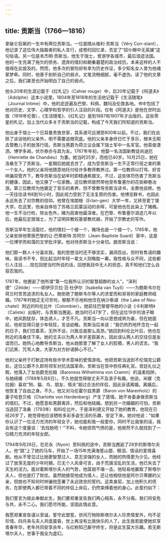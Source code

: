 ```yaml
---
---
---
```

title: 贡斯当（1766—1816）
---




拿破仑狂飙的一生中有两位贡斯当。一位是随从维利·贡斯当（Véry Con-stant），他记录了这位伟大独裁者的私人言行，成卷的回忆录，否定了“奴仆眼中无英雄”这句俗语。另一位是本杰明·贡斯当，他生于瑞士，曾游学各城市，最后浪迹法国。他的一生充满了拖欠的债务、遗弃的情妇和朝秦暮楚的政治经历。本来这样的人不值得在此提及的。然而，他多次的冒险却有幸为历史作证，多少知名女人曾为他魂萦梦牵。同时，他善于剖析自己的弱点，文笔流畅细腻，毫不虚伪，读了他的文章之后，我们甚至也开始明白了自己的弱点。

他头20年的生涯记载于《红札记》（Cahier rouge）中，后20年记载于《阿道夫》（Adolphe）这本小说里。1804年至1818年的生活他记载于《生活随笔》（Journal Intime）中，他的足迹遍及巴黎、科佩、魏玛及伦敦各地。书中包括了他对历史、文学、心理学和哲学的引人注目的片段。仅有《阿道夫》是他在世时出版（1816年伦敦），《生活随笔》、《红札记》是到1887和1907年才出版的。这些零星的札记，加上当代众多关于贡斯当的记载，构成了今天我们所知道的贡斯当。

他出身于瑞士一个日耳曼贵族世家，其系谱可远溯至800年以前。不过，我们在此除了谈谈他的父亲外，倒不需要追根究底。他的父亲本身终日忙于享乐，根本无暇去管教儿子的放荡行径。贡斯当男爵为荷兰议会属下瑞士军中一名军官。他英俊潇洒，博学多闻，伏尔泰亦与其为友。1767年年初，他娶一名法国新教徒尚迪厄（Henriette de Chandieu）为妻。她当时25岁，而他已40岁。10月25日，她在洛桑生下了贡斯当，一星期后她就去世了，成为受贡斯当一生不正常行径之害的第一个女人。他的父亲将他随意地托付给许多教师教养过。第一位教师以打骂、好言哄骗双管齐下，教导贡斯当在幼年时即精通希腊文。不过，这些体罚伤害了贡斯当的健康，因此，他又换了一位家教。这位教师居然带他至布鲁塞尔的花街柳巷冶游。第三位教师为他奠定了音乐的素养，但不曾教导贡斯当读书，全靠他自修。他一天往往读书8到10小时，因此视力受到了无法复原的伤害。他博览群书，也因此永远失去了对宗教的信仰。他曾在埃朗根（Erlan-gen）大学一年，又转至爱丁堡大学。在这里，他亲自体验了苏格兰启蒙运动的余晖，可是他也在此染上了赌瘾。他一生不治行检，除女色外，赌为戕害他最深者。在巴黎、布鲁塞尔浪迹几年以后，他最后定居瑞士，为了证明异教较基督教优越，开始了宗教史的写作。

贡斯当早年生活糜烂，他的情妇一个接一个，赌场也是一个接一个。1785年，他父亲安排他寄居巴黎的让·巴蒂斯特·苏阿尔（Jean-Baptiste Suard）家中，这是一位博学而和蔼的文学批评家。他对待贡斯当十分亲切。据贡斯当说：

他们那一群人十分喜欢我。我的思想当时还不够坚实，漏洞百出，但时有隽语的趣味。我读书不专，但比起当时年轻一辈文人则略胜一筹。我性格与众不同，这些都引人注目……现在回想当时所说的话，回想我目中无人的骄态，真不知他们怎么会容忍我的。



1787年，他邂逅了他所谓“第一位我所认识的智慧超群的女人”。“泽利德”（Zélide）——即伊莎贝拉·范·杜伊尔（Isabella van Tuyll）——为鲍斯韦尔在荷兰时苦苦追求的名女人。她拒绝了鲍斯韦尔等人的求爱而和哥哥的家庭教师结婚。1787年时她正无可奈何，郁郁不乐地和他住在纳沙泰湖（the Lake of Neu-chatel）附近的科伦比叶（Colombier）。她前往巴黎督导她的小说《卡利斯特》（Caliste）出版时，与贡斯当邂逅。她当时已47岁了，但在这位19岁的浪子眼中，她风韵犹存，体态诱人，才艺不凡。贡斯当一向以思想成熟为豪，但在她面前，他却显得只是少年轻狂，言谈幼稚。贡斯当后来说：“我仍热烈地怀念在一起的日子，我们饮着茶，无所不谈，兴致总是那么高昂。”她回到科伦比叶后，他也在附近的洛桑住下来。她的丈夫以为两人年岁差距甚大，因此误认两人的交往仅是友谊而已。她热心地教导贡斯当，他从她那里了解了女人的狡猾，男人的谎言。“我们讥笑、咒骂人类，大家为对方妙语醉心不已。”

他的父亲终于打断这场有些许学术意味的爱情游戏。他把贡斯当送到不伦瑞克公爵处。这位公爵不久即将领军对抗法国革命。贡斯当在宫中担任典礼官。宫廷礼仪之暇，他落入了女伯爵克拉姆（Baroness Wilhelmina von Cramm）的温柔陷阱，与她结婚（1789年5月8日）。不久他就觉得做丈夫不及浪子有趣。他说，米娜（克拉姆）喜欢“狗、猫、鸟、朋友、情夫”超过合法的伴侣，因此诉请离婚。离婚后，他恢复了自由之身。不久，他又对马伦霍尔兹男爵（Baron von Marenholz）的妻子哈登贝格（Charlotte von Hardenberg）产生了感情。她不肯委身做贡斯当的情妇。不过，她愿意和男爵离异，然后和他结婚。想到另一次婚姻的可怕，贡斯当逃回了洛桑（1793年）和科伦比叶，于是泽利德又开始了她的教育。他现在已经26岁了，她觉得他应该牺牲多彩多姿生活的乐趣，安定下来。她对他说：“如果你认识了一位活力充沛的年轻女子，她也能和我一般爱你，同时不比我笨的话，我会有这个度量说：‘去找她吧！’”不料，令她惊而气愤的是，他居然不久就找到了一位精力充沛的年轻女郎。

1794年9月28日，在尼永（Nyon）至科佩的途中，贡斯当邂逅了28岁的斯塔尔夫人。他“跳”上了她的马车，开始了一场15年充满海誓山盟、眼泪、情话的爱情喜剧。他从不曾见过比她更智慧过人、意志坚强的女人，而她的热情更为少见。他经过了放荡无度的少年时期，已无个人风骨可言，由于荒唐淫乱的生活，他已失去了天生的活力。面对着斯塔尔夫人的气势，他孱弱不堪一击。他轻易地赢取了斯塔尔夫人，但也是打了败仗。虽然她接受他成为情人，还让他相信他是阿尔贝蒂娜的父亲，但她也不知何时哄骗他签署了永远效忠的誓约。这卖身契，加上他积久的债务，在即使两人都已带着不同的伴侣上床后，仍然束缚着他的身心。此誓约如下：

我们誓言为彼此奉献此生，我们要郑重宣告我们两心相系，永不分离。我们将安危与共，永不二心。我们愿尽所能，坚固此情此意。

我愿郑重宣告谨以至诚，誓守此盟誓。世间万物除斯塔尔夫人珍贵情爱外，均不足珍惜。四月来与夫人共度晨昏，世上再没有比我快乐的人了。此生我若能使她欢享青春年华，老年共同安享余年，与红粉知己厮守终生，将是此生莫大乐趣。若无斯塔尔夫人，世事于我全为虚幻。